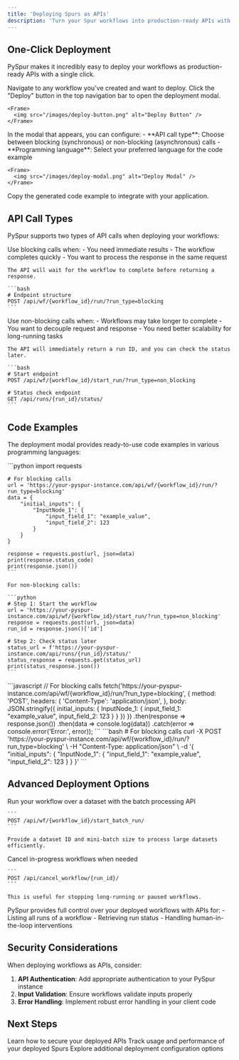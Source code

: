 ```yaml
---
title: 'Deploying Spurs as APIs'
description: 'Turn your Spur workflows into production-ready APIs with one click'
---
```


## One-Click Deployment

PySpur makes it incredibly easy to deploy your workflows as production-ready APIs with a single click.

<Steps>
  <Step title="Open your workflow">
    Navigate to any workflow you've created and want to deploy.
  </Step>
  <Step title="Click Deploy">
    Click the "Deploy" button in the top navigation bar to open the deployment modal.

    <Frame>
      <img src="/images/deploy-button.png" alt="Deploy Button" />
    </Frame>
  </Step>
  <Step title="Choose deployment options">
    In the modal that appears, you can configure:
    - **API call type**: Choose between blocking (synchronous) or non-blocking (asynchronous) calls
    - **Programming language**: Select your preferred language for the code example

    <Frame>
      <img src="/images/deploy-modal.png" alt="Deploy Modal" />
    </Frame>
  </Step>
  <Step title="Copy the code">
    Copy the generated code example to integrate with your application.
  </Step>
</Steps>

## API Call Types

PySpur supports two types of API calls when deploying your workflows:

<AccordionGroup>
  <Accordion icon="bolt" title="Blocking (Synchronous)">
    Use blocking calls when:
    - You need immediate results
    - The workflow completes quickly
    - You want to process the response in the same request

    The API will wait for the workflow to complete before returning a response.

    ```bash
    # Endpoint structure
    POST /api/wf/{workflow_id}/run/?run_type=blocking
    ```
  </Accordion>
  <Accordion icon="clock" title="Non-Blocking (Asynchronous)">
    Use non-blocking calls when:
    - Workflows may take longer to complete
    - You want to decouple request and response
    - You need better scalability for long-running tasks

    The API will immediately return a run ID, and you can check the status later.

    ```bash
    # Start endpoint
    POST /api/wf/{workflow_id}/start_run/?run_type=non_blocking

    # Status check endpoint
    GET /api/runs/{run_id}/status/
    ```
  </Accordion>
</AccordionGroup>

## Code Examples

The deployment modal provides ready-to-use code examples in various programming languages:

<Tabs>
  <Tab title="Python">
    ```python
    import requests

    # For blocking calls
    url = 'https://your-pyspur-instance.com/api/wf/{workflow_id}/run/?run_type=blocking'
    data = {
        "initial_inputs": {
            "InputNode_1": {
                "input_field_1": "example_value",
                "input_field_2": 123
            }
        }
    }

    response = requests.post(url, json=data)
    print(response.status_code)
    print(response.json())
    ```

    For non-blocking calls:

    ```python
    # Step 1: Start the workflow
    url = 'https://your-pyspur-instance.com/api/wf/{workflow_id}/start_run/?run_type=non_blocking'
    response = requests.post(url, json=data)
    run_id = response.json()['id']

    # Step 2: Check status later
    status_url = f'https://your-pyspur-instance.com/api/runs/{run_id}/status/'
    status_response = requests.get(status_url)
    print(status_response.json())
    ```
  </Tab>
  <Tab title="JavaScript">
    ```javascript
    // For blocking calls
    fetch('https://your-pyspur-instance.com/api/wf/{workflow_id}/run/?run_type=blocking', {
      method: 'POST',
      headers: {
        'Content-Type': 'application/json',
      },
      body: JSON.stringify({
        initial_inputs: {
          InputNode_1: {
            input_field_1: "example_value",
            input_field_2: 123
          }
        }
      })
    })
      .then(response => response.json())
      .then(data => console.log(data))
      .catch(error => console.error('Error:', error));
    ```
  </Tab>
  <Tab title="Shell">
    ```bash
    # For blocking calls
    curl -X POST 'https://your-pyspur-instance.com/api/wf/{workflow_id}/run/?run_type=blocking' \
      -H "Content-Type: application/json" \
      -d '{
        "initial_inputs": {
          "InputNode_1": {
            "input_field_1": "example_value",
            "input_field_2": 123
          }
        }
      }'
    ```
  </Tab>
</Tabs>

## Advanced Deployment Options

<CardGroup>
  <Card title="Batch Processing" icon="layer-group">
    Run your workflow over a dataset with the batch processing API

    ```
    POST /api/wf/{workflow_id}/start_batch_run/
    ```

    Provide a dataset ID and mini-batch size to process large datasets efficiently.
  </Card>
  <Card title="Cancellation" icon="stop">
    Cancel in-progress workflows when needed

    ```
    POST /api/cancel_workflow/{run_id}/
    ```

    This is useful for stopping long-running or paused workflows.
  </Card>
  <Card title="Run Control" icon="sliders">
    PySpur provides full control over your deployed workflows with APIs for:
    - Listing all runs of a workflow
    - Retrieving run status
    - Handling human-in-the-loop interventions
  </Card>
</CardGroup>

## Security Considerations

When deploying workflows as APIs, consider:

1. **API Authentication**: Add appropriate authentication to your PySpur instance
2. **Input Validation**: Ensure workflows validate inputs properly
3. **Error Handling**: Implement robust error handling in your client code

## Next Steps

<CardGroup>
  <Card title="Add Authentication" icon="lock" href="#">
    Learn how to secure your deployed APIs
  </Card>
  <Card title="Monitor Workflows" icon="chart-line" href="#">
    Track usage and performance of your deployed Spurs
  </Card>
  <Card title="Advanced Configuration" icon="gears" href="#">
    Explore additional deployment configuration options
  </Card>
</CardGroup>
